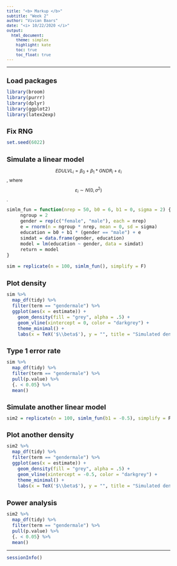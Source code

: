 ```yaml
---
title: "<b> Markup </b>"
subtitle: "Week 2"
author: "Vivian Baars"
date: "<i> 10/22/2020 </i>"
output: 
  html_document: 
    theme: simplex
    highlight: kate
    toc: true
    toc_float: true
---
```


<style type="text/css">

body, td, code.r, pre {
   font-size: 12px;
}
h1.title{
  font-size: 22px;
}
h1{
  font-size: 18px;
}
h2{
  font-size: 16px;
}
h3, h4.author, h4.date{
  font-size: 14px;
}

</style>

---

# Load packages
```r
library(broom)
library(purrr)
library(dplyr)
library(ggplot2)
library(latex2exp)
```

# Fix RNG
```r
set.seed(6022)
```

# Simulate a linear model
$$EDULVL_{i} = \beta_{0} + \beta_{1}*GNDR_{i} +\varepsilon_{i}$$, where $$\varepsilon_{i} \sim N(0,\sigma^2)$$.    
```r
simlm_fun = function(nrep = 50, b0 = 6, b1 = 0, sigma = 2) {
     ngroup = 2
     gender = rep(c("female", "male"), each = nrep)
     e = rnorm(n = ngroup * nrep, mean = 0, sd = sigma)
     education = b0 + b1 * (gender == "male") + e
     simdat = data.frame(gender, education)
     model = lm(education ~ gender, data = simdat)
     return = model
}

sim = replicate(n = 100, simlm_fun(), simplify = F)
```

# Plot density
```r
sim %>%
  map_df(tidy) %>%
  filter(term == "gendermale") %>%
  ggplot(aes(x = estimate)) +
    geom_density(fill = "grey", alpha = .5) +
    geom_vline(xintercept = 0, color = "darkgrey") +
    theme_minimal() +
    labs(x = TeX('$\\beta$'), y = "", title = "Simulated density of 'the effect of gender on educational level'", caption = "Note. 'True' effect is zero; number of observations is 100; number of replications is 100.")
```

# Type 1 error rate
```r
sim %>%
  map_df(tidy) %>%
  filter(term == "gendermale") %>%
  pull(p.value) %>%
  {. < 0.05} %>%
  mean()
```

# Simulate another linear model
```r
sim2 = replicate(n = 100, simlm_fun(b1 = -0.5), simplify = F)
```

# Plot another density
```r
sim2 %>%
  map_df(tidy) %>%
  filter(term == "gendermale") %>%
  ggplot(aes(x = estimate)) +
    geom_density(fill = "grey", alpha = .5) +
    geom_vline(xintercept = -0.5, color = "darkgrey") +
    theme_minimal() +
    labs(x = TeX('$\\beta$'), y = "", title = "Simulated density of 'the effect of gender on educational level'", caption = "Note. 'True' effect is -0.5; number of observations is 100; number of replications is 100.")
```

# Power analysis
```r
sim2 %>%
  map_df(tidy) %>%
  filter(term == "gendermale") %>%
  pull(p.value) %>%
  {. < 0.05} %>%
  mean()
```

---
```r
sessionInfo()
```
